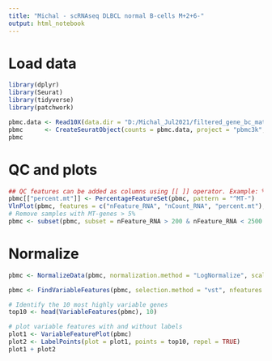 ```yaml
---
title: "Michal - scRNAseq DLBCL normal B-cells M+2+6-"
output: html_notebook
---
```


# Load data
```r
library(dplyr)
library(Seurat)
library(tidyverse)
library(patchwork)

pbmc.data <- Read10X(data.dir = "D:/Michal_Jul2021/filtered_gene_bc_matrices/hg19/")
pbmc      <- CreateSeuratObject(counts = pbmc.data, project = "pbmc3k", min.cells = 3, min.features = 200)
pbmc
```
# QC and plots
```r
## QC features can be added as columns using [[ ]] operator. Example: % of mitochondrial genes
pbmc[["percent.mt"]] <- PercentageFeatureSet(pbmc, pattern = "^MT-")
VlnPlot(pbmc, features = c("nFeature_RNA", "nCount_RNA", "percent.mt"), ncol = 3)
# Remove samples with MT-genes > 5%
pbmc <- subset(pbmc, subset = nFeature_RNA > 200 & nFeature_RNA < 2500 & percent.mt < 5)
```

# Normalize
```r
pbmc <- NormalizeData(pbmc, normalization.method = "LogNormalize", scale.factor = 10000)
```


```r
pbmc <- FindVariableFeatures(pbmc, selection.method = "vst", nfeatures = 100)

# Identify the 10 most highly variable genes
top10 <- head(VariableFeatures(pbmc), 10)

# plot variable features with and without labels
plot1 <- VariableFeaturePlot(pbmc)
plot2 <- LabelPoints(plot = plot1, points = top10, repel = TRUE)
plot1 + plot2
```

